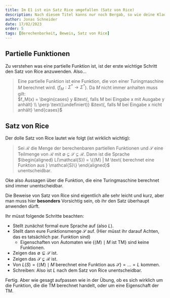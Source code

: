```yaml
---
title: Im E1 ist ein Satz Rice umgefallen (Satz von Rice)
description: Nach diesem Titel kanns nur noch Bergab, so wie deine Klausurnote.
author: Jonas Schneider
date: 17/02/2023
order: 5
tags: [Berechenbarkeit, Beweis, Satz von Rice]
---
```


## Partielle Funktionen

Zu verstehen was eine partielle Funktion ist, ist der erste wichtige Schritt den Satz von Rice anzuwenden. Also...

> Eine partielle Funktion ist eine Funktion, die von einer Turingmaschine $M$ berechnet wird. ($f_M: \Sigma^* \to \Sigma^*$). Da $M$ nicht immer anhalten muss gilt: <br/>
> $f_M(x) = \begin{cases} y &\text{, falls M bei Eingabe x mit Ausgabe y anhält} \\ \perp \text{(undefiniert)} &\text{, falls M bei Eingabe x nicht anhält} \end{cases}$

## Satz von Rice

Der dolle Satz von Rice lautet wie folgt (ist wirklich wichtig):

> Sei $\mathcal{R}$ die Menge der berechenbaren partiellen Funktionen und $\mathcal{S}$ eine Teilmenge von $\mathcal{R}$ mit $\emptyset \subsetneq \mathcal{S} \subsetneq \mathcal{R}$. Dann ist die Sprache
> <br/> $\begin{aligned} L(\mathcal{S}) = \{⟨M⟩ | M \text{ berechnet eine Funktion aus } \mathcal{S}\} \end{aligned}$ <br/> unentscheidbar.

Oke also Aussagen über die Funktion, die eine Turingmaschine berechnet sind immer unentscheidbar.

Die Beweise von Satz von Rice sind eigentlich alle sehr leicht und kurz, aber man muss hier **besonders** Vorsichtig sein, ob ihr den Satz überhaupt anwenden dürft.

Ihr müsst folgende Schritte beachten:

- Stellt zunächst formal eure Sprache auf (also $L$).
- Stellt dann eure Funktionsmenge $\mathcal{S}$ auf. (Hier müsst ihr darauf Achten, das es tatsächlich par. Funktion sind)
  - Eigenschaften von Automaten wie $\{ \langle M \rangle \mid  M \text{ ist TM} \}$ sind keine Funktionen. 
- Zeigen das $\emptyset \subsetneq \mathcal{S}$ ist.
- Zeigen  das $\mathcal{S} \subsetneq \mathcal{R}$ ist.
- Von $L(S) = \{\langle M \rangle \mid M \text{ berechnet eine Funktion aus } \mathcal{S} \} = ... = L$ kommen.
- Schreiben: Also ist $L$ nach dem Satz von Rice unentscheidbar.

Fertig. Aber wie gesagt aufpassen wie in der Übung, ob es sich wirklich um die Funktion, die die TM berechnet handelt, oder um eine Eigenschaft der TM. 